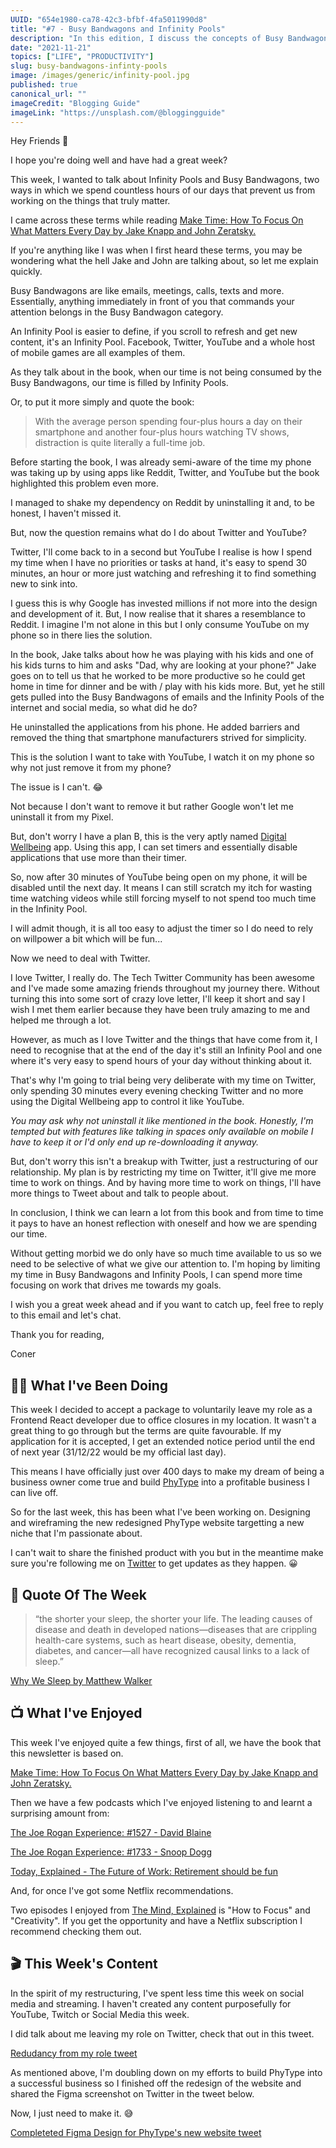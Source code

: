 ```yaml
---
UUID: "654e1980-ca78-42c3-bfbf-4fa5011990d8"
title: "#7 - Busy Bandwagons and Infinity Pools"
description: "In this edition, I discuss the concepts of Busy Bandwagons' and 'Infinity Pools' and how they influence our lives..."
date: "2021-11-21"
topics: ["LIFE", "PRODUCTIVITY"]
slug: busy-bandwagons-infinty-pools
image: /images/generic/infinity-pool.jpg
published: true
canonical_url: ""
imageCredit: "Blogging Guide"
imageLink: "https://unsplash.com/@bloggingguide"
---
```


Hey Friends 👋

I hope you're doing well and have had a great week?

This week, I wanted to talk about Infinity Pools and Busy Bandwagons, two ways in which we spend countless hours of our days that prevent us from working on the things that truly matter.

I came across these terms while reading [Make Time: How To Focus On What Matters Every Day by Jake Knapp and John Zeratsky.](https://www.amazon.co.uk/Make-Time-focus-matters-every/dp/0593079582)

If you're anything like I was when I first heard these terms, you may be wondering what the hell Jake and John are talking about, so let me explain quickly.

Busy Bandwagons are like emails, meetings, calls, texts and more. Essentially, anything immediately in front of you that commands your attention belongs in the Busy Bandwagon category.

An Infinity Pool is easier to define, if you scroll to refresh and get new content, it's an Infinity Pool. Facebook, Twitter, YouTube and a whole host of mobile games are all examples of them.

As they talk about in the book, when our time is not being consumed by the Busy Bandwagons, our time is filled by Infinity Pools.

Or, to put it more simply and quote the book:

> With the average person spending four-plus hours a day on their smartphone and another four-plus hours watching TV shows, distraction is quite literally a full-time job.

Before starting the book, I was already semi-aware of the time my phone was taking up by using apps like Reddit, Twitter, and YouTube but the book highlighted this problem even more.

I managed to shake my dependency on Reddit by uninstalling it and, to be honest, I haven't missed it.

But, now the question remains what do I do about Twitter and YouTube?

Twitter, I'll come back to in a second but YouTube I realise is how I spend my time when I have no priorities or tasks at hand, it's easy to spend 30 minutes, an hour or more just watching and refreshing it to find something new to sink into.

I guess this is why Google has invested millions if not more into the design and development of it. But, I now realise that it shares a resemblance to Reddit. I imagine I'm not alone in this but I only consume YouTube on my phone so in there lies the solution.

In the book, Jake talks about how he was playing with his kids and one of his kids turns to him and asks "Dad, why are looking at your phone?" Jake goes on to tell us that he worked to be more productive so he could get home in time for dinner and be with / play with his kids more. But, yet he still gets pulled into the Busy Bandwagons of emails and the Infinity Pools of the internet and social media, so what did he do?

He uninstalled the applications from his phone. He added barriers and removed the thing that smartphone manufacturers strived for simplicity.

This is the solution I want to take with YouTube, I watch it on my phone so why not just remove it from my phone?

The issue is I can't. 😂

Not because I don't want to remove it but rather Google won't let me uninstall it from my Pixel.

But, don't worry I have a plan B, this is the very aptly named [Digital Wellbeing](https://wellbeing.google/) app. Using this app, I can set timers and essentially disable applications that use more than their timer.

So, now after 30 minutes of YouTube being open on my phone, it will be disabled until the next day. It means I can still scratch my itch for wasting time watching videos while still forcing myself to not spend too much time in the Infinity Pool.

I will admit though, it is all too easy to adjust the timer so I do need to rely on willpower a bit which will be fun...

Now we need to deal with Twitter.

I love Twitter, I really do. The Tech Twitter Community has been awesome and I've made some amazing friends throughout my journey there. Without turning this into some sort of crazy love letter, I'll keep it short and say I wish I met them earlier because they have been truly amazing to me and helped me through a lot.

However, as much as I love Twitter and the things that have come from it, I need to recognise that at the end of the day it's still an Infinity Pool and one where it's very easy to spend hours of your day without thinking about it.

That's why I'm going to trial being very deliberate with my time on Twitter, only spending 30 minutes every evening checking Twitter and no more using the Digital Wellbeing app to control it like YouTube.

_You may ask why not uninstall it like mentioned in the book. Honestly, I'm tempted but with features like talking in spaces only available on mobile I have to keep it or I'd only end up re-downloading it anyway._

But, don't worry this isn't a breakup with Twitter, just a restructuring of our relationship. My plan is by restricting my time on Twitter, it'll give me more time to work on things. And by having more time to work on things, I'll have more things to Tweet about and talk to people about.

In conclusion, I think we can learn a lot from this book and from time to time it pays to have an honest reflection with oneself and how we are spending our time.

Without getting morbid we do only have so much time available to us so we need to be selective of what we give our attention to. I'm hoping by limiting my time in Busy Bandwagons and Infinity Pools, I can spend more time focusing on work that drives me towards my goals.

I wish you a great week ahead and if you want to catch up, feel free to reply to this email and let's chat.

Thank you for reading,

Coner

## 🏃‍♂️ What I've Been Doing

This week I decided to accept a package to voluntarily leave my role as a Frontend React developer due to office closures in my location. It wasn't a great thing to go through but the terms are quite favourable. If my application for it is accepted, I get an extended notice period until the end of next year (31/12/22 would be my official last day).

This means I have officially just over 400 days to make my dream of being a business owner come true and build [PhyType](https://app.convertkit.com/campaigns/7547454/phytype.com/) into a profitable business I can live off.

So for the last week, this has been what I've been working on. Designing and wireframing the new redesigned PhyType website targetting a new niche that I'm passionate about.

I can't wait to share the finished product with you but in the meantime make sure you're following me on [Twitter](https://twitter.com/MrConerMurphy) to get updates as they happen. 😀

## 💬 Quote Of The Week

> “the shorter your sleep, the shorter your life. The leading causes of disease and death in developed nations—diseases that are crippling health-care systems, such as heart disease, obesity, dementia, diabetes, and cancer—all have recognized causal links to a lack of sleep.”

[Why We Sleep by Matthew Walker](https://www.amazon.co.uk/Why-We-Sleep-Science-Dreams/dp/0141983760/ref=tmm_pap_swatch_0?_encoding=UTF8&qid=1636921595&sr=8-1)

## 📺 What I've Enjoyed

This week I've enjoyed quite a few things, first of all, we have the book that this newsletter is based on.

[Make Time: How To Focus On What Matters Every Day by Jake Knapp and John Zeratsky.](https://www.amazon.co.uk/Make-Time-focus-matters-every/dp/0593079582)

Then we have a few podcasts which I've enjoyed listening to and learnt a surprising amount from:

[The Joe Rogan Experience: #1527 - David Blaine](https://open.spotify.com/episode/1saFhnv5h33EWizm2yKECl?si=HSqSVjCBSaiB6Lfh1BCJlw)

[The Joe Rogan Experience: #1733 - Snoop Dogg](https://open.spotify.com/episode/2g8rE0wmd4WnObewi3DzwU?si=757f5f87d92a42e6)

[Today, Explained - The Future of Work: Retirement should be fun](https://open.spotify.com/episode/2tELUTyQ8WmfBCX48FxOz6?si=9bfbccf849464fbc)

And, for once I've got some Netflix recommendations.

Two episodes I enjoyed from [The Mind, Explained](https://www.netflix.com/gb/title/81098586) is "How to Focus" and "Creativity". If you get the opportunity and have a Netflix subscription I recommend checking them out.

## 🎬 This Week's Content

In the spirit of my restructuring, I've spent less time this week on social media and streaming. I haven't created any content purposefully for YouTube, Twitch or Social Media this week.

I did talk about me leaving my role on Twitter, check that out in this tweet.

[Redudancy from my role tweet](https://twitter.com/MrConerMurphy/status/1461395248609992715)

As mentioned above, I'm doubling down on my efforts to build PhyType into a successful business so I finished off the redesign of the website and shared the Figma screenshot on Twitter in the tweet below.

Now, I just need to make it. 😅

[Completeted Figma Design for PhyType's new website tweet](https://twitter.com/MrConerMurphy/status/1462069240840835073)
